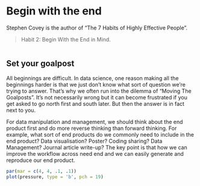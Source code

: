 # Begin with the end

Stephen Covey is the author of "The 7 Habits of Highly Effective People".

> Habit 2: Begin With the End in Mind. 

<div><center>
<img src="https://shopbypayment.com/wp-content/uploads/2018/11/begin-with-the-end-in-mind.jpg" alt="">
</center></div>  

## Set your goalpost

All beginnings are difficult. In data science, one reason making all the beginnings harder is that we just don't know what sort of question we're trying to answer. That's why we often run into the dilemma of "Moving The Goalposts". It's not necessarily wrong but it can become frustrated if you get asked to go north first and south later. But then the answer is in fact next to you. 

For data manipulation and management, we should think about the end product first and do more reverse thinking than forward thinking. For example, what sort of end products do we commonly need to include in the end product? Data visualisation? Poster? Coding sharing? Data Management? Journal article write-up? The key point is that how we can improve the workflow across need end and we can easily generate and reproduce our end product.    

```r
par(mar = c(4, 4, .1, .1))
plot(pressure, type = 'b', pch = 19)
```

